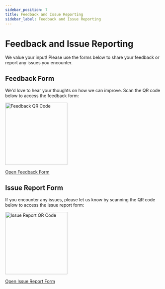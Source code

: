 ```yaml
---
sidebar_position: 7
title: Feedback and Issue Reporting
sidebar_label: Feedback and Issue Reporting
---
```


# Feedback and Issue Reporting

We value your input! Please use the forms below to share your feedback or report any issues you encounter.

## Feedback Form

We'd love to hear your thoughts on how we can improve. Scan the QR code below to access the feedback form:

<img src="/assets/feedback-qrcode.png" alt="Feedback QR Code" width="200" />

[Open Feedback Form](https://forms.gle/65L4UNmkGAUk22G17)

## Issue Report Form

If you encounter any issues, please let us know by scanning the QR code below to access the issue report form:

<img
  src="/assets/issue-report-qrcode.png"
  alt="Issue Report QR Code"
  width="200"
/>

[Open Issue Report Form](https://forms.gle/MQcDEqNq7AHwQDADA)
